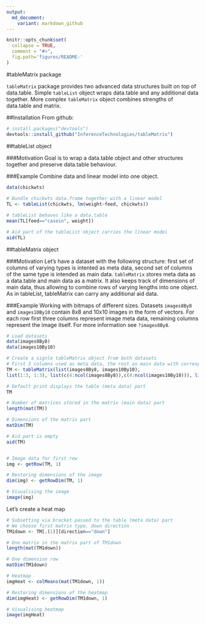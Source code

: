 ```yaml
---
output:
  md_document:
    variant: markdown_github
---
```


<!-- README.md is generated from README.Rmd. Please edit that file -->
```r
knitr::opts_chunk$set(
  collapse = TRUE,
  comment = "#>",
  fig.path='figures/README-'
)
```
#tableMatrix package

`tableMatrix` package provides two advanced data structures built on top of data.table. Simple `tableList` object wraps data.table and any additional data together. More complex `tableMatrix` object combines strengths of data.table and matrix.

##Installation
From github:
```r
# install.packages("devtools")
devtools::install_github("InferenceTechnologies/tableMatrix")
```

##tableList object

###Motivation
Goal is to wrap a data.table object and other structures together and preserve data.table behaviour.

###Example
Combine data and linear model into one object.

```r
data(chickwts)
 
# Bundle chickwts data.frame together with a linear model
TL <- tableList(chickwts, lm(weight~feed, chickwts))

# tableList behaves like a data.table  
mean(TL[feed=="casein", weight])

# Aid part of the tableList object carries the linear model
aid(TL)
```

##tableMatrix object

###Motivation
Let's have a dataset with the following structure: first set of columns of varying types is intented as meta data, second set of columns of the same type is intended as main data. `tableMatrix` stores meta data as a data.table and main data as a matrix. It also keeps track of dimensions of main data, thus allowing to combine rows of varying lengths into one object. As in tableList, tableMatrix can carry any additional aid data. 

###Example
Working with bitmaps of different sizes. Datasets `images8By8` and `images10By10` contain 8x8 and 10x10 images in the form of vectors. For each row first three columns represent image meta data, remaining columns represent the image itself. For more information see `?images8By8`.

```r
# Load datasets
data(images8By8)
data(images10By10)

# Create a signle tableMatrix object from both datasets
# First 3 columns used as meta data, the rest as main data with corresponding dimensions
TM <- tableMatrix(list(images8By8, images10By10),
list(1:3, 1:3), list(c(4:ncol(images8By8)),c(4:ncol(images10By10))), list(c(8,8), c(10,10)))

# Default print displays the table (meta data) part
TM

# Number of matrices stored in the matrix (main data) part
length(mat(TM))

# Dimensions of the matrix part
matDim(TM)

# Aid part is empty
aid(TM)


# Image data for first row
img <- getRow(TM, 1)

# Restoring dimensions of the image
dim(img) <- getRowDim(TM, 1)

# Visualising the image
image(img)
```

Let's create a heat map
```r
# Subsetting via bracket passed to the table (meta data) part
# We choose first matrix type, down direction
TM1down <- TM[.(1)][direction=="down"]

# One matrix in the matrix part of TM1down
length(mat(TM1down))

# One dimension row
matDim(TM1down)

# Heatmap
imgHeat <- colMeans(mat(TM1down, 1))

# Restoring dimensions of the heatmap
dim(imgHeat) <- getRowDim(TM1down, 1)

# Visualising heatmap
image(imgHeat)
```